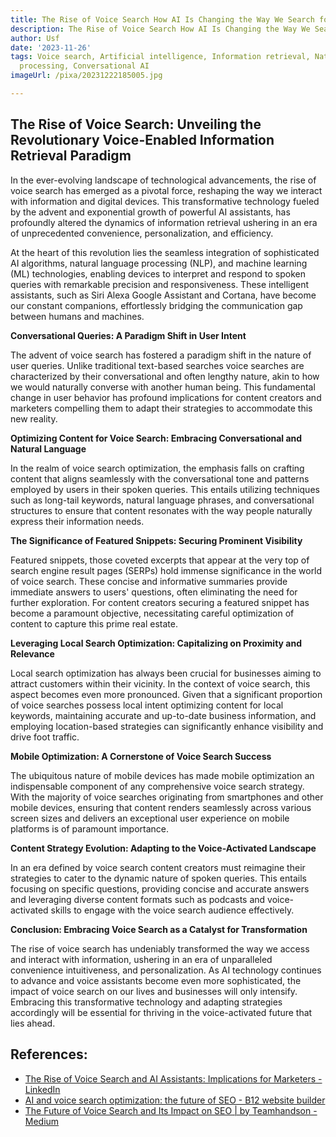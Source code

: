 ```yaml
---
title: The Rise of Voice Search How AI Is Changing the Way We Search for Information
description: The Rise of Voice Search How AI Is Changing the Way We Search for Information
author: Usf
date: '2023-11-26'
tags: Voice search, Artificial intelligence, Information retrieval, Natural language
  processing, Conversational AI
imageUrl: /pixa/20231222185005.jpg

---
```

## The Rise of Voice Search: Unveiling the Revolutionary Voice-Enabled Information Retrieval Paradigm

In the ever-evolving landscape of technological advancements, the rise of voice search has emerged as a pivotal force, reshaping the way we interact with information and digital devices.  This  transformative technology fueled by the advent and exponential  growth of powerful AI assistants, has profoundly altered the dynamics  of  information retrieval ushering in an  era of unprecedented convenience,  personalization, and efficiency.

At  the heart of this revolution lies the seamless integration of sophisticated AI algorithms, natural language processing (NLP), and machine learning (ML) technologies, enabling devices to interpret and respond to spoken queries with remarkable  precision  and responsiveness. These intelligent assistants, such as Siri Alexa Google Assistant and Cortana, have become our constant companions, effortlessly bridging  the communication gap between humans and machines.

**Conversational Queries: A Paradigm Shift in User Intent**

The advent  of voice search has fostered a paradigm shift in the  nature of user  queries.  Unlike traditional text-based  searches voice searches are characterized by their conversational  and often lengthy nature, akin to how we would naturally converse with another human being. This fundamental  change in user behavior has profound implications for content creators and marketers compelling them to adapt their strategies to accommodate this new reality.

**Optimizing  Content for  Voice Search: Embracing Conversational  and Natural Language**

In the realm of voice search optimization, the  emphasis falls on crafting content that aligns seamlessly with the conversational tone and patterns employed by users in their spoken queries. This entails utilizing techniques  such as long-tail keywords, natural language phrases, and  conversational structures to ensure that content resonates with the way people naturally express their information  needs.

**The Significance  of Featured Snippets: Securing Prominent Visibility**

Featured snippets, those coveted excerpts that appear at the very top of search  engine result pages (SERPs) hold immense significance in the world of voice  search. These concise and informative summaries provide immediate answers to users' questions,  often eliminating the need for further exploration. For content  creators securing a featured snippet has become a paramount objective, necessitating careful  optimization of content to capture this prime real estate.

**Leveraging Local  Search Optimization: Capitalizing on Proximity and Relevance**

Local search optimization has always been crucial for businesses aiming to attract customers within their vicinity. In  the context of voice search, this aspect becomes even more pronounced. Given that a significant proportion of voice searches possess local  intent optimizing content for local keywords, maintaining accurate  and  up-to-date business information, and employing location-based strategies can significantly enhance visibility and drive foot traffic.

**Mobile Optimization: A Cornerstone  of Voice Search Success**

The  ubiquitous nature of mobile devices  has made  mobile optimization an indispensable component  of any comprehensive voice search strategy. With the majority of voice searches  originating  from smartphones and other mobile devices,  ensuring that content renders seamlessly across various screen  sizes and delivers an exceptional user experience on mobile platforms is of paramount importance.

**Content Strategy Evolution:  Adapting to the Voice-Activated Landscape**

In an  era defined by voice search content creators must reimagine  their strategies to cater to the dynamic nature of spoken queries. This entails focusing on specific questions, providing concise and accurate answers and  leveraging diverse content  formats such  as podcasts and voice-activated skills  to engage with the voice search audience effectively.

**Conclusion: Embracing Voice Search as a Catalyst  for Transformation**

The rise of voice search has undeniably transformed the way we access and interact with information, ushering in an  era of unparalleled convenience intuitiveness,  and personalization.  As AI technology continues to advance and voice assistants become even more sophisticated, the impact of voice search on  our lives and  businesses will only intensify. Embracing this transformative technology and adapting strategies accordingly will be  essential for thriving in the voice-activated future  that lies ahead.

## References:
- [The Rise of Voice Search and AI Assistants: Implications for Marketers - LinkedIn](https://www.linkedin.com/pulse/rise-voice-search-ai-assistants-implications-marketers)
- [AI and voice search optimization: the future of SEO - B12 website builder](https://www.b12.io/resource-center/ai-how-to-guides/ai-and-voice-search-optimization-the-future-of-seo.html)
- [The Future of Voice Search and Its Impact on SEO | by Teamhandson - Medium](https://medium.com/@teamhandson8/the-future-of-voice-search-and-its-impact-on-seo-21203861b68f)
